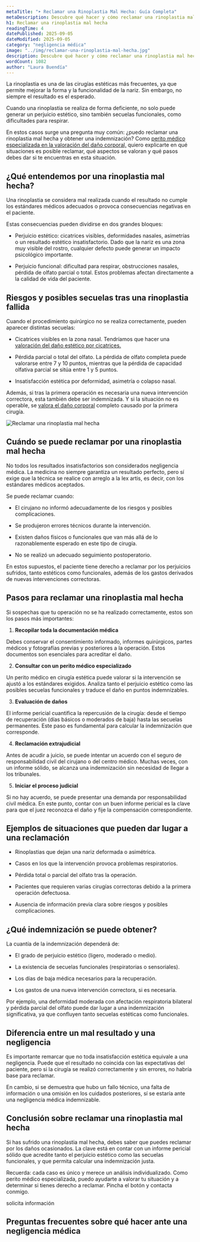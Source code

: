 ```yaml
---
metaTitle: "➤ Reclamar una Rinoplastia Mal Hecha: Guía Completa"
metaDescription: Descubre qué hacer y cómo reclamar una rinoplastia mal hecha. Te explico cuándo hay negligencia y qué pasos seguir para obtener indemnización.
h1: Reclamar una rinoplastia mal hecha
readingTime: 4
datePublished: 2025-09-05
dateModified: 2025-09-05
category: "negligencia médica"
image: "../img/reclamar-una-rinoplastia-mal-hecha.jpg"
description: Descubre qué hacer y cómo reclamar una rinoplastia mal hecha. Te explico cuándo hay negligencia y qué pasos seguir para obtener indemnización.
wordCount: 1082
author: "Laura Buendía"
---
```



La rinoplastia es una de las cirugías estéticas más frecuentes, ya que permite mejorar la forma y la funcionalidad de la nariz. Sin embargo, no siempre el resultado es el esperado.

Cuando una rinoplastia se realiza de forma deficiente, no solo puede generar un perjuicio estético, sino también secuelas funcionales, como dificultades para respirar.

En estos casos surge una pregunta muy común: ¿puedo reclamar una rinoplastia mal hecha y obtener una indemnización? Como [perito médico especializada en la valoración del daño corporal,](/peritaje-medico/perito-medico-especialista-en-valoracion-de-danos-corporales/) quiero explicarte en qué situaciones es posible reclamar, qué aspectos se valoran y qué pasos debes dar si te encuentras en esta situación.

## ¿Qué entendemos por una rinoplastia mal hecha?

Una rinoplastia se considera mal realizada cuando el resultado no cumple los estándares médicos adecuados o provoca consecuencias negativas en el paciente.

Estas consecuencias pueden dividirse en dos grandes bloques:

- Perjuicio estético: cicatrices visibles, deformidades nasales, asimetrías o un resultado estético insatisfactorio. Dado que la nariz es una zona muy visible del rostro, cualquier defecto puede generar un impacto psicológico importante.

- Perjuicio funcional: dificultad para respirar, obstrucciones nasales, pérdida de olfato parcial o total. Estos problemas afectan directamente a la calidad de vida del paciente.

## Riesgos y posibles secuelas tras una rinoplastia fallida

Cuando el procedimiento quirúrgico no se realiza correctamente, pueden aparecer distintas secuelas:

- Cicatrices visibles en la zona nasal. Tendríamos que hacer una [valoración del daño estético por cicatrices.](/negligencias-medicas/valoracion-del-dano-estetico-por-cicatrices/)

- Pérdida parcial o total del olfato. La pérdida de olfato completa puede valorarse entre 7 y 10 puntos, mientras que la pérdida de capacidad olfativa parcial se sitúa entre 1 y 5 puntos.

- Insatisfacción estética por deformidad, asimetría o colapso nasal.

Además, si tras la primera operación es necesaria una nueva intervención correctora, esta también debe ser indemnizada. Y si la situación no es operable, se [valora el daño corporal](/servicios/valoracion-dano-corporal/) completo causado por la primera cirugía.

<Image
  loading="lazy"
  src={img}
  alt="Reclamar una rinoplastia mal hecha"
  width={600}
  height={400}
/>

## Cuándo se puede reclamar por una rinoplastia mal hecha

No todos los resultados insatisfactorios son considerados negligencia médica. La medicina no siempre garantiza un resultado perfecto, pero sí exige que la técnica se realice con arreglo a la lex artis, es decir, con los estándares médicos aceptados.

Se puede reclamar cuando:

- El cirujano no informó adecuadamente de los riesgos y posibles complicaciones.

- Se produjeron errores técnicos durante la intervención.

- Existen daños físicos o funcionales que van más allá de lo razonablemente esperado en este tipo de cirugía.

- No se realizó un adecuado seguimiento postoperatorio.

En estos supuestos, el paciente tiene derecho a reclamar por los perjuicios sufridos, tanto estéticos como funcionales, además de los gastos derivados de nuevas intervenciones correctoras.

## Pasos para reclamar una rinoplastia mal hecha

Si sospechas que tu operación no se ha realizado correctamente, estos son los pasos más importantes:

1. **Recopilar toda la documentación médica**

Debes conservar el consentimiento informado, informes quirúrgicos, partes médicos y fotografías previas y posteriores a la operación. Estos documentos son esenciales para acreditar el daño.

2. **Consultar con un perito médico especializado**

Un perito médico en cirugía estética puede valorar si la intervención se ajustó a los estándares exigidos. Analiza tanto el perjuicio estético como las posibles secuelas funcionales y traduce el daño en puntos indemnizables.

3. **Evaluación de daños**

El informe pericial cuantifica la repercusión de la cirugía: desde el tiempo de recuperación (días básicos o moderados de baja) hasta las secuelas permanentes. Este paso es fundamental para calcular la indemnización que corresponde.

4. **Reclamación extrajudicial**

Antes de acudir a juicio, se puede intentar un acuerdo con el seguro de responsabilidad civil del cirujano o del centro médico. Muchas veces, con un informe sólido, se alcanza una indemnización sin necesidad de llegar a los tribunales.

5. **Iniciar el proceso judicial**

Si no hay acuerdo, se puede presentar una demanda por responsabilidad civil médica. En este punto, contar con un buen informe pericial es la clave para que el juez reconozca el daño y fije la compensación correspondiente.

<CtaLinks modifier="service-page" />

## Ejemplos de situaciones que pueden dar lugar a una reclamación

- Rinoplastias que dejan una nariz deformada o asimétrica.

- Casos en los que la intervención provoca problemas respiratorios.

- Pérdida total o parcial del olfato tras la operación.

- Pacientes que requieren varias cirugías correctoras debido a la primera operación defectuosa.

- Ausencia de información previa clara sobre riesgos y posibles complicaciones.

## ¿Qué indemnización se puede obtener?

La cuantía de la indemnización dependerá de:

- El grado de perjuicio estético (ligero, moderado o medio).

- La existencia de secuelas funcionales (respiratorias o sensoriales).

- Los días de baja médica necesarios para la recuperación.

- Los gastos de una nueva intervención correctora, si es necesaria.

Por ejemplo, una deformidad moderada con afectación respiratoria bilateral y pérdida parcial del olfato puede dar lugar a una indemnización significativa, ya que confluyen tanto secuelas estéticas como funcionales.

## Diferencia entre un mal resultado y una negligencia

Es importante remarcar que no toda insatisfacción estética equivale a una negligencia. Puede que el resultado no coincida con las expectativas del paciente, pero si la cirugía se realizó correctamente y sin errores, no habría base para reclamar.

En cambio, si se demuestra que hubo un fallo técnico, una falta de información o una omisión en los cuidados posteriores, sí se estaría ante una negligencia médica indemnizable.

## Conclusión sobre reclamar una rinoplastia mal hecha

Si has sufrido una rinoplastia mal hecha, debes saber que puedes reclamar por los daños ocasionados. La clave está en contar con un informe pericial sólido que acredite tanto el perjuicio estético como las secuelas funcionales, y que permita calcular una indemnización justa.

Recuerda: cada caso es único y merece un análisis individualizado. Como perito médico especializada, puedo ayudarte a valorar tu situación y a determinar si tienes derecho a reclamar. Pincha el botón y contacta conmigo.

<MainCta modifier="service-page">solicita información</MainCta>

## Preguntas frecuentes sobre qué hacer ante una negligencia médica

<FAQ faqs={FAQ_RECLAMAR_RINOPLASTIA} />
